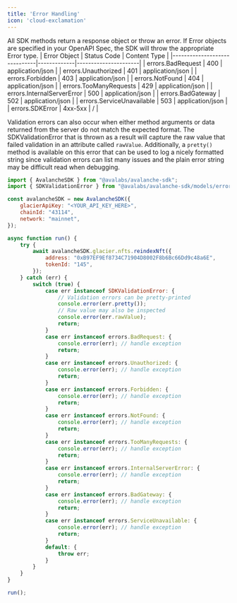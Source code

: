 ```yaml
---
title: 'Error Handling'
icon: 'cloud-exclamation'
---
```


All SDK methods return a response object or throw an error. If Error objects are specified in your OpenAPI Spec, the SDK will throw the appropriate Error type.
| Error Object                 | Status Code | Content Type         |
|------------------------------|-------------|----------------------|
| errors.BadRequest            | 400         | application/json     |
| errors.Unauthorized          | 401         | application/json     |
| errors.Forbidden             | 403         | application/json     |
| errors.NotFound              | 404         | application/json     |
| errors.TooManyRequests       | 429         | application/json     |
| errors.InternalServerError   | 500         | application/json     |
| errors.BadGateway            | 502         | application/json     |
| errors.ServiceUnavailable    | 503         | application/json     |
| errors.SDKError              | 4xx-5xx     | /                    |

Validation errors can also occur when either method arguments or data returned from the server do not match the expected format. The SDKValidationError that is thrown as a result will capture the raw value that failed validation in an attribute called `rawValue`. Additionally, a `pretty()` method is available on this error that can be used to log a nicely formatted string since validation errors can list many issues and the plain error string may be difficult read when debugging.

```javascript
import { AvalancheSDK } from "@avalabs/avalanche-sdk";
import { SDKValidationError } from "@avalabs/avalanche-sdk/models/errors";

const avalancheSDK = new AvalancheSDK({
    glacierApiKey: "<YOUR_API_KEY_HERE>",
    chainId: "43114",
    network: "mainnet",
});

async function run() {
    try {
        await avalancheSDK.glacier.nfts.reindexNft({
            address: "0xB97EF9Ef8734C71904D8002F8b6Bc66Dd9c48a6E",
            tokenId: "145",
        });
    } catch (err) {
        switch (true) {
            case err instanceof SDKValidationError: {
                // Validation errors can be pretty-printed
                console.error(err.pretty());
                // Raw value may also be inspected
                console.error(err.rawValue);
                return;
            }
            case err instanceof errors.BadRequest: {
                console.error(err); // handle exception
                return;
            }
            case err instanceof errors.Unauthorized: {
                console.error(err); // handle exception
                return;
            }
            case err instanceof errors.Forbidden: {
                console.error(err); // handle exception
                return;
            }
            case err instanceof errors.NotFound: {
                console.error(err); // handle exception
                return;
            }
            case err instanceof errors.TooManyRequests: {
                console.error(err); // handle exception
                return;
            }
            case err instanceof errors.InternalServerError: {
                console.error(err); // handle exception
                return;
            }
            case err instanceof errors.BadGateway: {
                console.error(err); // handle exception
                return;
            }
            case err instanceof errors.ServiceUnavailable: {
                console.error(err); // handle exception
                return;
            }
            default: {
                throw err;
            }
        }
    }
}

run();

```
